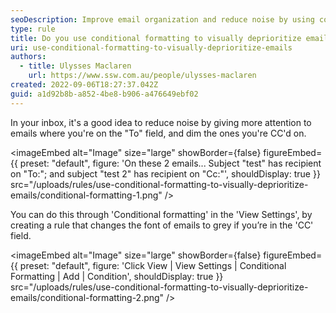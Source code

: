 ```yaml
---
seoDescription: Improve email organization and reduce noise by using conditional formatting to visually deprioritize emails where you're only CC'd.
type: rule
title: Do you use conditional formatting to visually deprioritize emails you're CC'd on?
uri: use-conditional-formatting-to-visually-deprioritize-emails
authors:
  - title: Ulysses Maclaren
    url: https://www.ssw.com.au/people/ulysses-maclaren
created: 2022-09-06T18:27:37.042Z
guid: a1d92b8b-a852-4be8-b906-a476649ebf02
---
```


In your inbox, it's a good idea to reduce noise by giving more attention to emails where you're on the "To" field, and dim the ones you're CC'd on.

<imageEmbed
  alt="Image"
  size="large"
  showBorder={false}
  figureEmbed={{
    preset: "default",
    figure: 'On these 2 emails... Subject "test" has recipient on "To:"; and subject "test 2" has recipient on "Cc:"',
    shouldDisplay: true
  }}
  src="/uploads/rules/use-conditional-formatting-to-visually-deprioritize-emails/conditional-formatting-1.png"
/>

You can do this through 'Conditional formatting' in the 'View Settings', by creating a rule that changes the font of emails to grey if you’re in the 'CC' field.


<imageEmbed
  alt="Image"
  size="large"
  showBorder={false}
  figureEmbed={{
    preset: "default",
    figure: 'Click View | View Settings | Conditional Formatting | Add | Condition',
    shouldDisplay: true
  }}
  src="/uploads/rules/use-conditional-formatting-to-visually-deprioritize-emails/conditional-formatting-2.png"
/>